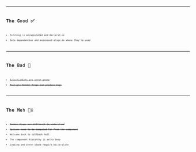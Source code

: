 
<CodeSurferLayout>
  <Code
    code={require('!!raw-loader!../code.0.js').default}
    lang="jsx"
    title="Approach Using Render Props"
  />
  <Code
    code={require('!!raw-loader!./code.1.js').default}
    focus="2:5"
    lang="jsx"
    title="Approach Using Render Props"
    subtitle="Query results and mutation functions"
  />
  <Code
    code={require('!!raw-loader!./code.2.js').default}
    focus="7:19,24"
    lang="jsx"
    title="Approach Using Render Props"
    subtitle="Loading and error state handling"
  />
  <Code
    code={require('!!raw-loader!./code.2.js').default}
    focus="5,23"
    lang="jsx"
    title="Approach Using Render Props"
    subtitle="Call removeEmployee function"
  />
  <Code
    code={require('!!raw-loader!./code.js').default}
    focus="2:7"
    lang="jsx"
    title="Approach Using Render Props"
  />
</CodeSurferLayout>

---

# The Good ✅

- Fetching is encapsulated and declarative
- Data dependencies and expressed alogside where they're used

---

# The Bad 🔴

- ~~SelectionSets are error-prone~~
- ~~Multiple Render Props can produce bugs~~

---

# The Meh 🤷‍♀️

- ~~Render Props are difficult to understand~~
- ~~Options need to be computed far from the component~~
- Welcome back to callback hell.
- The component hierarchy is extra deep
- Loading and error state require boilerplate
